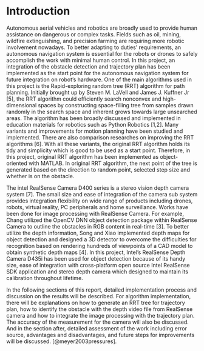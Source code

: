 # Introduction

Autonomous aerial vehicles and robotics are broadly used to provide human assistance on dangerous or complex tasks. Fields such as oil, mining, wildfire extinguishing, and precision farming are requiring more robotic involvement nowadays. To better adapting to duties’ requirements, an autonomous navigation system is essential for the robots or drones to safely accomplish the work with minimal human control. In this project, an integration of the obstacle detection and trajectory plan has been implemented as the start point for the autonomous navigation system for future integration on robot’s hardware. 
One of the main algorithms used in this project is the Rapid-exploring random tree (RRT) algorithm for path planning. Initially brought up by Steven M. LaVell and James J. Kuffner Jr [5], the RRT algorithm could efficiently search nonconvex and high-dimensional spaces by constructing space-filling tree from samples drawn randomly in the search space and inherent grows towards large unsearched areas. The algorithm has been broadly discussed and implemented in education materials for robotics such as Python Robotics [1,2]. Many variants and improvements for motion planning have been studied and implemented. There are also comparison researches on improving the RRT algorithms [6]. With all these variants, the original RRT algorithm holds its tidy and simplicity which is good to be used as a start point. Therefore, in this project, original RRT algorithm has been implemented as object-oriented with MATLAB. In original RRT algorithm, the next point of the tree is generated based on the direction to random point, selected step size and whether is on the obstacle.

The intel RealSense Camera D400 series is a stereo vision depth camera system [7]. The small size and ease of integration of the camera sub system provides integration flexibility on wide range of products including drones, robots, virtual reality, PC peripherals and home surveillance. Works have been done for image processing with RealSense Camera. For example, Chang utilized the OpenCV DNN object detection package within RealSense Camera to outline the obstacles in RGB content in real-time [3]. To better utilize the depth information, Song and Xiao implemented depth maps for object detection and designed a 3D detector to overcome the difficulties for recognition based on rendering hundreds of viewpoints of a CAD model to obtain synthetic depth maps [4]. In this project, Intel’s RealSense Depth Camera D435i has been used for object detection because of its handy size, ease of integration with cross-platform open source Intel RealSense SDK application and stereo depth camera which designed to maintain its calibration throughout lifetime. 

In the following sections of this report, detailed implementation process and discussion on the results will be described. For algorithm implementation, there will be explanations on how to generate an RRT tree for trajectory plan, how to identify the obstacle with the depth video file from RealSense camera and how to integrate the image processing with the trajectory plan. The accuracy of the measurement for the camera will also be discussed. And in the section after, detailed assessment of the work including error source, advantages and disadvantages, and future steps for improvements will be discussed.
[@meyer2003pressures].

